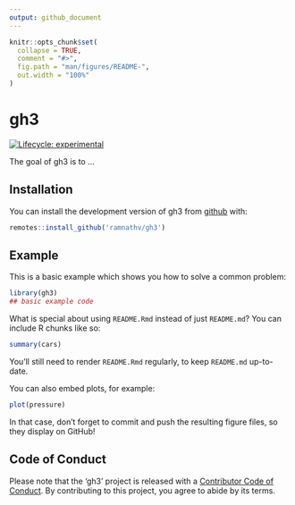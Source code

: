 ```yaml
---
output: github_document
---
```


<!-- README.md is generated from README.Rmd. Please edit that file -->

```r
knitr::opts_chunk$set(
  collapse = TRUE,
  comment = "#>",
  fig.path = "man/figures/README-",
  out.width = "100%"
)
```
# gh3

<!-- badges: start -->
[![Lifecycle: experimental](https://img.shields.io/badge/lifecycle-experimental-orange.svg)](https://www.tidyverse.org/lifecycle/#experimental)
<!-- badges: end -->

The goal of gh3 is to ...

## Installation

You can install the development version of gh3 from [github](http://github.com/ramnathv/gh3) with:

``` r
remotes::install_github('ramnathv/gh3')
```

## Example

This is a basic example which shows you how to solve a common problem:

```r
library(gh3)
## basic example code
```

What is special about using `README.Rmd` instead of just `README.md`? You can include R chunks like so:

```r
summary(cars)
```

You'll still need to render `README.Rmd` regularly, to keep `README.md` up-to-date.

You can also embed plots, for example:

```r
plot(pressure)
```

In that case, don't forget to commit and push the resulting figure files, so they display on GitHub!

## Code of Conduct

Please note that the 'gh3' project is released with a
[Contributor Code of Conduct](CODE_OF_CONDUCT.md).
By contributing to this project, you agree to abide by its terms.
